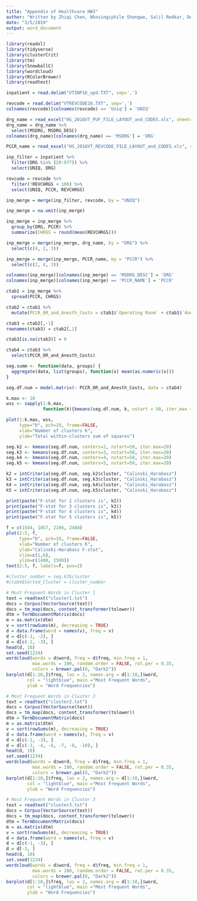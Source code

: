 ```yaml
---
title: "Appendix of Healthcare HW3"
author: "Written by Zhiqi Chen, Nkosingiphile Shongwe, Salil Redkar, Debarati Mazumdar, Lakshmi Malavika Andavilli"
date: "3/5/2019"
output: word_document
---
```


```r
library(readxl)
library(tidyverse)
library(clusterCrit)
library(tm)
library(SnowballC)
library(wordcloud)
library(RColorBrewer)
library(readtext)
```

```r
inpatient = read.delim("VTINP16_upd.TXT", sep=',')

revcode = read.delim("VTREVCODE16.TXT", sep=',')
colnames(revcode)[colnames(revcode) == 'Uniq'] = 'UNIQ'

drg_name = read_excel("HS_2016VT_PUF_FILE_LAYOUT_and_CODES.xls", sheet="MSDRG 2007 forward")
drg_name = drg_name %>%
  select(MSDRG, MSDRG_DESC)
colnames(drg_name)[colnames(drg_name) == 'MSDRG'] = 'DRG'

PCCR_name = read_excel("HS_2016VT_REVCODE_FILE_LAYOUT_and_CODES.xls", sheet="PCCR")
```

```r
inp_filter = inpatient %>%
  filter(DRG %in% (20:977)) %>%
  select(UNIQ, DRG)

revcode = revcode %>%
  filter(!REVCHRGS < 100) %>%
  select(UNIQ, PCCR, REVCHRGS)

inp_merge = merge(inp_filter, revcode, by = "UNIQ")

inp_merge = na.omit(inp_merge)

inp_merge = inp_merge %>%
  group_by(DRG, PCCR) %>%
  summarize(CHRGS = round(mean(REVCHRGS)))

inp_merge = merge(inp_merge, drg_name, by = "DRG") %>%
  select(c(4, 2, 3))

inp_merge = merge(inp_merge, PCCR_name, by = "PCCR") %>%
  select(c(2, 4, 3))

colnames(inp_merge)[colnames(inp_merge) == 'MSDRG_DESC'] = 'DRG'
colnames(inp_merge)[colnames(inp_merge) == 'PCCR_NAME'] = 'PCCR'

ctab1 = inp_merge %>%
  spread(PCCR, CHRGS)

ctab2 = ctab1 %>%
  mutate(PCCR_OR_and_Anesth_Costs = ctab1$`Operating Room` + ctab1$`Anesthesiology`)

ctab3 = ctab2[,-1]
rownames(ctab3) = ctab2[,1]

ctab3[is.na(ctab3)] = 0
```

```r
ctab4 = ctab3 %>%
  select(PCCR_OR_and_Anesth_Costs)

seg.summ <- function(data, groups) {
  aggregate(data, list(groups), function(x) mean(as.numeric(x)))  
}

seg.df.num = model.matrix(~ PCCR_OR_and_Anesth_Costs, data = ctab4)

k.max <- 10
wss <- sapply(1:k.max, 
              function(k){kmeans(seg.df.num, k, nstart = 50, iter.max = 20)$tot.withinss})

plot(1:k.max, wss,
     type="b", pch=19, frame=FALSE, 
     xlab="Number of clusters K",
     ylab="Total within-clusters sum of squares")

seg.k2 <- kmeans(seg.df.num, centers=2, nstart=50, iter.max=20)
seg.k3 <- kmeans(seg.df.num, centers=3, nstart=50, iter.max=20)
seg.k4 <- kmeans(seg.df.num, centers=4, nstart=50, iter.max=20)
seg.k5 <- kmeans(seg.df.num, centers=5, nstart=50, iter.max=20)

k2 = intCriteria(seg.df.num, seg.k2$cluster, "Calinski_Harabasz")
k3 = intCriteria(seg.df.num, seg.k3$cluster, "Calinski_Harabasz")
k4 = intCriteria(seg.df.num, seg.k4$cluster, "Calinski_Harabasz")
k5 = intCriteria(seg.df.num, seg.k5$cluster, "Calinski_Harabasz")

print(paste("F-stat for 2 clusters is", k2))
print(paste("F-stat for 3 clusters is", k3))
print(paste("F-stat for 4 clusters is", k4))
print(paste("F-stat for 5 clusters is", k5))

f = c(1544, 1857, 2106, 2488)
plot(2:5, f,
     type="b", pch=19, frame=FALSE, 
     xlab="Number of clusters K",
     ylab="Calinski-Harabasz F-stat",
     xlim=c(1,6),
     ylim=c(1400, 2500))
text(2:5, f, labels=f, pos=2)
```

```r
#cluster_number = seg.k3$cluster
#ctab4$Sorted_Cluster = cluster_number
```

```r
# Most Frequent Words in Cluster 1
text = readtext("cluster1.txt")
docs = Corpus(VectorSource(text))
docs = tm_map(docs, content_transformer(tolower))
dtm = TermDocumentMatrix(docs)
m = as.matrix(dtm)
v = sort(rowSums(m), decreasing = TRUE)
d = data.frame(word = names(v), freq = v)
d = d[c(-1, -2), ]
d = d[c(-2, -3), ]
head(d, 10)
set.seed(1234)
wordcloud(words = d$word, freq = d$freq, min.freq = 1,
          max.words = 100, random.order = FALSE, rot.per = 0.35, 
          colors = brewer.pal(8, "Dark2"))
barplot(d[1:10,]$freq, las = 2, names.arg = d[1:10,]$word,
        col = "lightblue", main ="Most Frequent Words",
        ylab = "Word Frequencies")
```

```r
# Most Frequent Words in Cluster 2
text = readtext("cluster2.txt")
docs = Corpus(VectorSource(text))
docs = tm_map(docs, content_transformer(tolower))
dtm = TermDocumentMatrix(docs)
m = as.matrix(dtm)
v = sort(rowSums(m), decreasing = TRUE)
d = data.frame(word = names(v), freq = v)
d = d[c(-1, -3), ]
d = d[c(-3, -4, -6, -7, -8, -10), ]
head(d, 10)
set.seed(1234)
wordcloud(words = d$word, freq = d$freq, min.freq = 1,
          max.words = 100, random.order = FALSE, rot.per = 0.35, 
          colors = brewer.pal(8, "Dark2"))
barplot(d[1:10,]$freq, las = 2, names.arg = d[1:10,]$word,
        col = "lightblue", main ="Most Frequent Words",
        ylab = "Word Frequencies")
```

```r
# Most Frequent Words in Cluster 3
text = readtext("cluster3.txt")
docs = Corpus(VectorSource(text))
docs = tm_map(docs, content_transformer(tolower))
dtm = TermDocumentMatrix(docs)
m = as.matrix(dtm)
v = sort(rowSums(m), decreasing = TRUE)
d = data.frame(word = names(v), freq = v)
d = d[c(-1, -3), ]
d = d[-3, ]
head(d, 10)
set.seed(1234)
wordcloud(words = d$word, freq = d$freq, min.freq = 1,
          max.words = 100, random.order = FALSE, rot.per = 0.35, 
          colors = brewer.pal(8, "Dark2"))
barplot(d[1:10,]$freq, las = 2, names.arg = d[1:10,]$word,
        col = "lightblue", main ="Most Frequent Words",
        ylab = "Word Frequencies")
```
